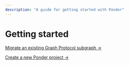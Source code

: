 ```yaml
---
description: "A guide for getting started with Ponder"
---
```


# Getting started

[Migrate an existing Graph Protocol subgraph →](/getting-started/migrate-subgraph)

[Create a new Ponder project →](/getting-started/new-project)
